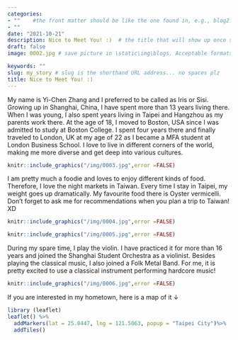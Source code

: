 ```yaml
---
categories:  
- ""    #the front matter should be like the one found in, e.g., blog2.md. It cannot be like the normal Rmd we used
- ""
date: "2021-10-21"
description: Nice to Meet You! :)  # the title that will show up once someone gets to this page
draft: false
image: 0002.jpg # save picture in \static\img\blogs. Acceptable formats= jpg, jpeg, or png . Your iPhone pics wont work

keywords: ""
slug: my_story # slug is the shorthand URL address... no spaces plz
title: Nice to Meet You! :)
---
```

  

My name is Yi-Chen Zhang and I preferred to be called as Iris or Sisi. Growing up in Shanghai, China, I have spent more than 13 years living there. When I was young, I also spent years living in Taipei and Hangzhou as my parents work there. At the age of 18, I moved to Boston, USA since I was admitted to study at Boston College. I spent four years there and finally traveled to London, UK at my age of 22 as I became a MFA student at London Business School. I love to live in different corners of the world, making me more diverse and get deep into various cultures.
```R
knitr::include_graphics("/img/0003.jpg",error =FALSE)
```

I am pretty much a foodie and loves to enjoy different kinds of food. Therefore, I love the night markets in Taiwan. Every time I stay in Taipei, my weight goes up dramatically. My favourite food there is Oyster vermicelli. Don't forget to ask me for recommendations when you plan a trip to Taiwan! XD
```R
knitr::include_graphics("/img/0004.jpg",error =FALSE)
```
```R
knitr::include_graphics("/img/0005.jpg",error =FALSE)
```

During my spare time, I play the violin. I have practiced it for more than 16 years and joined the Shanghai Student Orchestra as a violinist. Besides playing the classical music, I also joined a Folk Metal Band. For me, it is pretty excited to use a classical instrument performing hardcore music!
```R
knitr::include_graphics("/img/0006.jpg",error =FALSE)
```

If you are interested in my hometown, here is a map of it ↓
```r
library (leaflet)
leaflet() %>%
  addMarkers(lat = 25.0447, lng = 121.5063, popup = "Taipei City")%>%
  addTiles()
```

